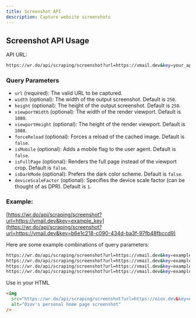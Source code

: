```yaml
---
title: Screenshot API
description: Capture website screenshots
---
```


## Screenshot API Usage

API URL:
```bash
https://wr.do/api/scraping/screenshot?url=https://vmail.dev&key=your_api_key
```

### Query Parameters​
- `url` (required): The valid URL to be captured.
- `width` (optional): The width of the output screenshot. Default is `250`.
- `height` (optional): The height of the output screenshot. Default is `250`.
- `viewportWidth` (optional): The width of the render viewport. Default is `1080`.
- `viewportHeight` (optional): The height of the render viewport. Default is `1080`.
- `forceReload` (optional): Forces a reload of the cached image. Default is `false`.
- `isMobile` (optional): Adds a mobile flag to the user agent. Default is `false`.
- `isFullPage` (optional): Renders the full page instead of the viewport crop. Default is `false`.
- `isDarkMode` (optional): Prefers the dark color scheme. Default is `false`.
- `deviceScaleFactor` (optional): Specifies the device scale factor (can be thought of as DPR). Default is `1`.

### Example:

[https://wr.do/api/scraping/screenshot?url=https://vmail.dev&key=example_key](https://wr.do/api/scraping/screenshot?url=https://vmail.dev&key=b6e1c218-c090-434d-ba3f-97fb48fbccd9)

Here are some example combinations of query parameters:

```bash
https://wr.do/api/scraping/screenshot?url=https://vmail.dev&key=example_key
https://wr.do/api/scraping/screenshot?url=https://vmail.dev&key=example_key&width=500&height=500
https://wr.do/api/scraping/screenshot?url=https://vmail.dev&key=example_key&viewportWidth=1920&viewportHeight=1080&isFullPage=true
https://wr.do/api/scraping/screenshot?url=https://vmail.dev&key=example_key&viewportWidth=1920&viewportHeight=1080&isFullPage=true&isDarkMode=true
```

Use in your HTML

```html
<img
  src="https://wr.do/api/scraping/screenshot?url=https://oiov.dev&key=example_key"
  alt="Oiov's personal home page screenshot"
/>
```
